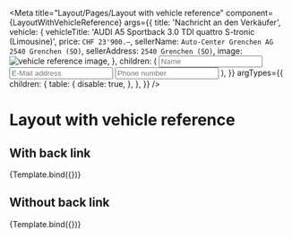 

<Meta
  title="Layout/Pages/Layout with vehicle reference"
  component={LayoutWithVehicleReference}
  args={{
    title: 'Nachricht an den Verkäufer',
    vehicle: {
      vehicleTitle: 'AUDI A5 Sportback 3.0 TDI quattro S-tronic (Limousine)',
      price: `CHF 23'900.–`,
      sellerName: `Auto-Center Grenchen AG 2540 Grenchen (SO)`,
      sellerAddress: `2540 Grenchen (SO)`,
      image: <img src="/dummyImage.jpeg" alt="vehicle reference image" />,
    },
    children: (
      <Stack spacing="md">
        <Input name="name" placeholder="Name" />
        <Input name="email" placeholder="E-Mail address" />
        <Input name="phone" placeholder="Phone number" />
      </Stack>
    ),
  }}
  argTypes={{
    children: {
      table: {
        disable: true,
      },
    },
  }}
/>


# Layout with vehicle reference

## With back link

<Canvas>
  <Story
    name="With back link"
    args={{
      backLink: {
        text: 'Back',
        url: 'https://www.autoscout24.ch/de',
      },
    }}
  >
    {Template.bind({})}
  </Story>
</Canvas>

<ArgsTable story="With back link" />

## Without back link

<Canvas>
  <Story name="Without back link">{Template.bind({})}</Story>
</Canvas>

<ArgsTable story="Without back link" />
